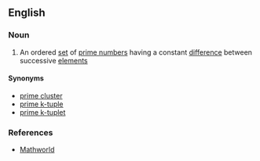 ==English==

===Noun===
{{wikipedia|Prime k-tuple}}
{{en-noun|sg=[[prime]] [[constellation]]}}

# {{mathematics}} An ordered [[set]] of [[prime number]]s having a constant [[difference]] between successive [[element]]s

====Synonyms====
* [[prime cluster]]
* [[prime k-tuple]]
* [[prime k-tuplet]]

===References===
* [http://mathworld.wolfram.com/PrimeConstellation.html Mathworld]